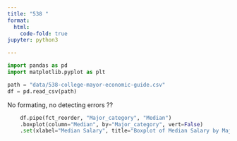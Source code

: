 ```yaml
---
title: "538 "
format:
  html:
    code-fold: true
jupyter: python3

---
```


```python
import pandas as pd
import matplotlib.pyplot as plt

```

```python
path = "data/538-college-mayor-economic-guide.csv"
df = pd.read_csv(path)
```

No formating, no detecting errors ??

```python
    df.pipe(fct_reorder, "Major_category", "Median")
    .boxplot(column="Median", by="Major_category", vert=False)
    .set(xlabel="Median Salary", title="Boxplot of Median Salary by Major Category")
```

